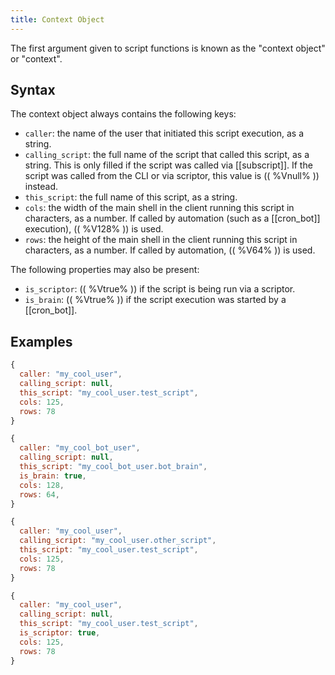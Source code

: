 ```yaml
---
title: Context Object
---
```


The first argument given to script functions is known as the "context object" or "context".

## Syntax

The context object always contains the following keys:

- `caller`: the name of the user that initiated this script execution, as a string.
- `calling_script`: the full name of the script that called this script, as a string. This is only filled if the script was called via [[subscript]]. If the script was called from the CLI or via scriptor, this value is (( %Vnull% )) instead.
- `this_script`: the full name of this script, as a string.
- `cols`: the width of the main shell in the client running this script in characters, as a number. If called by automation (such as a [[cron_bot]] execution), (( %V128% )) is used.
- `rows`: the height of the main shell in the client running this script in characters, as a number. If called by automation, (( %V64% )) is used.

The following properties may also be present:

- `is_scriptor`: (( %Vtrue% )) if the script is being run via a scriptor.
- `is_brain`: (( %Vtrue% )) if the script execution was started by a [[cron_bot]].

## Examples

```js
{
  caller: "my_cool_user",
  calling_script: null,
  this_script: "my_cool_user.test_script",
  cols: 125,
  rows: 78
}
```

```js
{
  caller: "my_cool_bot_user",
  calling_script: null,
  this_script: "my_cool_bot_user.bot_brain",
  is_brain: true,
  cols: 128,
  rows: 64,
}
```

```js
{
  caller: "my_cool_user",
  calling_script: "my_cool_user.other_script",
  this_script: "my_cool_user.test_script",
  cols: 125,
  rows: 78
}
```

```js
{
  caller: "my_cool_user",
  calling_script: null,
  this_script: "my_cool_user.test_script",
  is_scriptor: true,
  cols: 125,
  rows: 78
}
```
